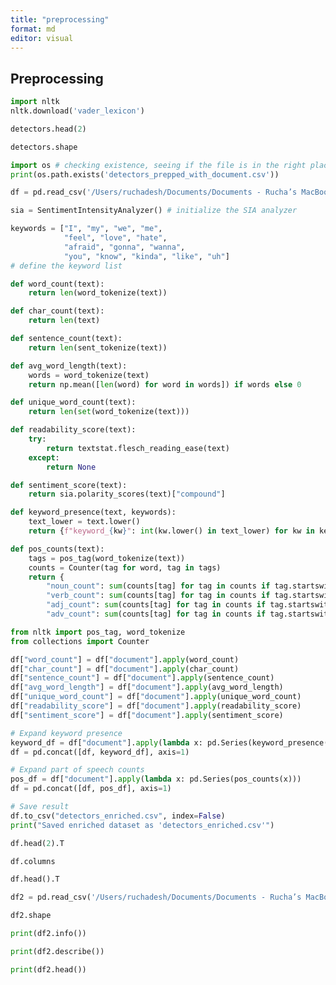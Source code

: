 ```yaml
---
title: "preprocessing"
format: md
editor: visual
---
```


## Preprocessing

```python
import nltk
nltk.download('vader_lexicon')
```

```python
detectors.head(2)
```

```python
detectors.shape
```

```python
import os # checking existence, seeing if the file is in the right place
print(os.path.exists('detectors_prepped_with_document.csv'))
```

```python
df = pd.read_csv('/Users/ruchadesh/Documents/Documents - Rucha’s MacBook Air/GitHub/STAT-155/Project 2/detectors_prepped_with_document.csv') # load in the dataset

sia = SentimentIntensityAnalyzer() # initialize the SIA analyzer
```

```python
keywords = ["I", "my", "we", "me", 
            "feel", "love", "hate",
            "afraid", "gonna", "wanna",
            "you", "know", "kinda", "like", "uh"]
# define the keyword list
```

```python
def word_count(text):
    return len(word_tokenize(text))

def char_count(text):
    return len(text)

def sentence_count(text):
    return len(sent_tokenize(text))

def avg_word_length(text):
    words = word_tokenize(text)
    return np.mean([len(word) for word in words]) if words else 0

def unique_word_count(text):
    return len(set(word_tokenize(text)))

def readability_score(text):
    try:
        return textstat.flesch_reading_ease(text)
    except:
        return None

def sentiment_score(text):
    return sia.polarity_scores(text)["compound"]

def keyword_presence(text, keywords):
    text_lower = text.lower()
    return {f"keyword_{kw}": int(kw.lower() in text_lower) for kw in keywords}

def pos_counts(text):
    tags = pos_tag(word_tokenize(text))
    counts = Counter(tag for word, tag in tags)
    return {
        "noun_count": sum(counts[tag] for tag in counts if tag.startswith("NN")),
        "verb_count": sum(counts[tag] for tag in counts if tag.startswith("VB")),
        "adj_count": sum(counts[tag] for tag in counts if tag.startswith("JJ")),
        "adv_count": sum(counts[tag] for tag in counts if tag.startswith("RB")),
```

```python

from nltk import pos_tag, word_tokenize
from collections import Counter

df["word_count"] = df["document"].apply(word_count)
df["char_count"] = df["document"].apply(char_count)
df["sentence_count"] = df["document"].apply(sentence_count)
df["avg_word_length"] = df["document"].apply(avg_word_length)
df["unique_word_count"] = df["document"].apply(unique_word_count)
df["readability_score"] = df["document"].apply(readability_score)
df["sentiment_score"] = df["document"].apply(sentiment_score)

# Expand keyword presence
keyword_df = df["document"].apply(lambda x: pd.Series(keyword_presence(x, keywords)))
df = pd.concat([df, keyword_df], axis=1)

# Expand part of speech counts
pos_df = df["document"].apply(lambda x: pd.Series(pos_counts(x)))
df = pd.concat([df, pos_df], axis=1)

# Save result
df.to_csv("detectors_enriched.csv", index=False)
print("Saved enriched dataset as 'detectors_enriched.csv'")
```

```python
df.head(2).T
```

```python
df.columns
```

```python
df.head().T
```

```python
df2 = pd.read_csv('/Users/ruchadesh/Documents/Documents - Rucha’s MacBook Air/GitHub/STAT-155/Project 2/detectors_enriched.csv')

df2.shape
```

```python
print(df2.info())
```

```python
print(df2.describe())
```

```python
print(df2.head())
```
